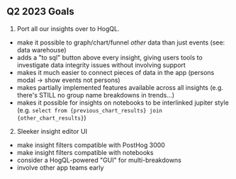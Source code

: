## Q2 2023 Goals

1. Port all our insights over to HogQL.
- make it possible to graph/chart/funnel _other_ data than just events (see: data warehouse)
- adds a "to sql" button above every insight, giving users tools to investigate data integrity issues without involving support
- makes it much easier to connect pieces of data in the app (persons modal -> show events not persons)
- makes partially implemented features available across all insights (e.g. there's STILL no group name breakdowns in trends...)
- makes it possible for insights on notebooks to be interlinked jupiter style (e.g. `select from {previous_chart_results} join {other_chart_results}`)

2. Sleeker insight editor UI
- make insight filters compatible with PostHog 3000
- make insight filters compatible with notebooks
- consider a HogQL-powered "GUI" for multi-breakdowns
- involve other app teams early


